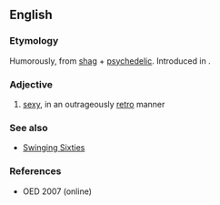 ==English==

===Etymology===
Humorously, from [[shag]] + [[psychedelic]]. Introduced in {{w|Austin Powers (film series)}}.

===Adjective===
{{en-adj}}

# {{context|informal}} [[sexy]], in an outrageously [[retro]] manner

===See also===
* [[Swinging Sixties]]

===References===
*OED 2007 (online)